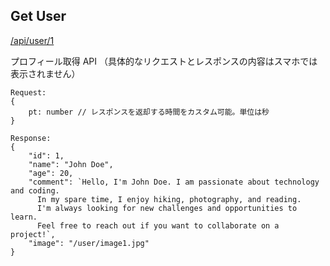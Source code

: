 ## Get User

[/api/user/1](/api/user/1)

プロフィール取得 API
（具体的なリクエストとレスポンスの内容はスマホでは表示されません）

```
Request:
{
    pt: number // レスポンスを返却する時間をカスタム可能。単位は秒
}

Response:
{
    "id": 1,
    "name": "John Doe",
    "age": 20,
    "comment": `Hello, I'm John Doe. I am passionate about technology and coding.
      In my spare time, I enjoy hiking, photography, and reading.
      I'm always looking for new challenges and opportunities to learn.
      Feel free to reach out if you want to collaborate on a project!`,
    "image": "/user/image1.jpg"
}
```
